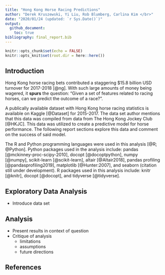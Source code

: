 ```yaml
---
title: "Hong Kong Horse Racing Predictions"
author: "Derek Kruszewski, Yi Liu, Rob Blumberg, Carlina Kim </br>"
date: "2020/01/24 (updated: `r Sys.Date()`)"
output:
  github_document:
    toc: true
bibliography: final_report.bib
---
```


```r
knitr::opts_chunk$set(echo = FALSE)
knitr::opts_knit$set(root.dir = here::here())
```

## Introduction

Hong Kong horse racing bets contributed a staggering $15.8 billion USD turnover for 2017-2018 [@ng]. With such large amounts of money being wagered, it **spurs** the question: "Given a set of features related to racing horses, can we predict the outcome of a race?".

A publically available dataset with Hong Kong horse racing statistics is available on Kaggle [@Dataset] for 2015-2017. The data set author mentions that this data was compiled from data from The Hong Kong Jockey Club [@HKJC]. This data was utilized to create a predictive model for horse performance. The following report sections explore this data and comment on the success of said model.

The R and Python programming languages were used in this analysis [@R; @Python]. Python packages used in the analysis include: pandas [@mckinney-proc-scipy-2010], docopt [@docoptpython], numpy [@numpy], scikit-learn [@scikit-learn], altair [@Altair2018], pandas profiling [@pandasprofiling2019], matplotlib [@Hunter:2007], and seaborn (citation still under development). R packages used in this analysis include: knitr [@knitr], docopt [@docopt], and tidyverse [@tidyverse].

## Exploratory Data Analysis

- Introduce data set

## Analysis

- Present results in context of question
- Critique of analysis
  - limitations
  - assumptions
  - future directions

## References
